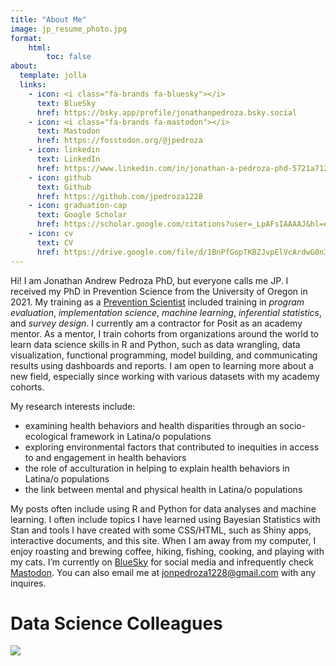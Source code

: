```yaml
---
title: "About Me"
image: jp_resume_photo.jpg
format:
    html:
        toc: false
about:
  template: jolla
  links:
    - icon: <i class="fa-brands fa-bluesky"></i>
      text: BlueSky
      href: https://bsky.app/profile/jonathanpedroza.bsky.social
    - icon: <i class="fa-brands fa-mastodon"></i>
      text: Mastodon
      href: https://fosstodon.org/@jpedroza
    - icon: linkedin
      text: LinkedIn
      href: https://www.linkedin.com/in/jonathan-a-pedroza-phd-5721a7120/
    - icon: github
      text: Github
      href: https://github.com/jpedroza1228
    - icon: graduation-cap
      text: Google Scholar
      href: https://scholar.google.com/citations?user=_LpAFsIAAAAJ&hl=en&oi=ao
    - icon: cv
      text: CV
      href: https://drive.google.com/file/d/1BnPfGopTKBZJvpElVcArdwG0n3xsI-mK/view?usp=sharing
---
```


Hi! I am Jonathan Andrew Pedroza PhD, but everyone calls me JP. I received my PhD in Prevention Science from the University of Oregon in 2021. My training as a [Prevention Scientist](https://www.npscoalition.org/prevention-science) included training in *program evaluation*, *implementation science*, *machine learning*, *inferential statistics*, and *survey design*. I currently am a contractor for Posit as an academy mentor. As a mentor, I train cohorts from organizations around the world to learn data science skills in R and Python, such as data wrangling, data visualization, functional programming, model building, and communicating results using dashboards and reports. I am open to learning more about a new field, especially since working with various datasets with my academy cohorts.

My research interests include:

::: {}
-   examining health behaviors and health disparities through an socio-ecological framework in Latina/o populations
-   exploring environmental factors that contributed to inequities in access to and engagement in health behaviors
-   the role of acculturation in helping to explain health behaviors in Latina/o populations
-   the link between mental and physical health in Latina/o populations
:::

My posts often include using R and Python for data analyses and machine learning. I often include topics I have learned using Bayesian Statistics with Stan and tools I have created with some CSS/HTML, such as Shiny apps, interactive documents, and this site. When I am away from my computer, I enjoy roasting and brewing coffee, hiking, fishing, cooking, and playing with my cats. I'm currently on [BlueSky](https://bsky.app/profile/jonathanpedroza.bsky.social) for social media and infrequently check [Mastodon](https://fosstodon.org/@jpedroza). You can also email me at <a href="mailto:jonpedroza1228@gmail.com"> jonpedroza1228\@gmail.com</a> with any inquires.

# Data Science Colleagues

![](cats_working.jpg)